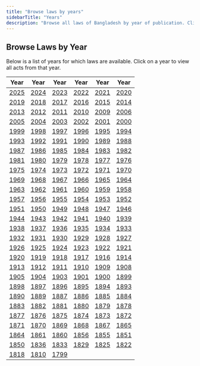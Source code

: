 ```yaml
---
title: "Browse laws by years"
sidebarTitle: "Years"
description: "Browse all laws of Bangladesh by year of publication. Click on a year to see all acts published in that year."
---
```


## Browse Laws by Year

Below is a list of years for which laws are available. Click on a year to view all acts from that year.

| Year               | Year               | Year               | Year               | Year               | Year               |
| ------------------ | ------------------ | ------------------ | ------------------ | ------------------ | ------------------ |
| [2025](/laws/2025) | [2024](/laws/2024) | [2023](/laws/2023) | [2022](/laws/2022) | [2021](/laws/2021) | [2020](/laws/2020) |
| [2019](/laws/2019) | [2018](/laws/2018) | [2017](/laws/2017) | [2016](/laws/2016) | [2015](/laws/2015) | [2014](/laws/2014) |
| [2013](/laws/2013) | [2012](/laws/2012) | [2011](/laws/2011) | [2010](/laws/2010) | [2009](/laws/2009) | [2006](/laws/2006) |
| [2005](/laws/2005) | [2004](/laws/2004) | [2003](/laws/2003) | [2002](/laws/2002) | [2001](/laws/2001) | [2000](/laws/2000) |
| [1999](/laws/1999) | [1998](/laws/1998) | [1997](/laws/1997) | [1996](/laws/1996) | [1995](/laws/1995) | [1994](/laws/1994) |
| [1993](/laws/1993) | [1992](/laws/1992) | [1991](/laws/1991) | [1990](/laws/1990) | [1989](/laws/1989) | [1988](/laws/1988) |
| [1987](/laws/1987) | [1986](/laws/1986) | [1985](/laws/1985) | [1984](/laws/1984) | [1983](/laws/1983) | [1982](/laws/1982) |
| [1981](/laws/1981) | [1980](/laws/1980) | [1979](/laws/1979) | [1978](/laws/1978) | [1977](/laws/1977) | [1976](/laws/1976) |
| [1975](/laws/1975) | [1974](/laws/1974) | [1973](/laws/1973) | [1972](/laws/1972) | [1971](/laws/1971) | [1970](/laws/1970) |
| [1969](/laws/1969) | [1968](/laws/1968) | [1967](/laws/1967) | [1966](/laws/1966) | [1965](/laws/1965) | [1964](/laws/1964) |
| [1963](/laws/1963) | [1962](/laws/1962) | [1961](/laws/1961) | [1960](/laws/1960) | [1959](/laws/1959) | [1958](/laws/1958) |
| [1957](/laws/1957) | [1956](/laws/1956) | [1955](/laws/1955) | [1954](/laws/1954) | [1953](/laws/1953) | [1952](/laws/1952) |
| [1951](/laws/1951) | [1950](/laws/1950) | [1949](/laws/1949) | [1948](/laws/1948) | [1947](/laws/1947) | [1946](/laws/1946) |
| [1944](/laws/1944) | [1943](/laws/1943) | [1942](/laws/1942) | [1941](/laws/1941) | [1940](/laws/1940) | [1939](/laws/1939) |
| [1938](/laws/1938) | [1937](/laws/1937) | [1936](/laws/1936) | [1935](/laws/1935) | [1934](/laws/1934) | [1933](/laws/1933) |
| [1932](/laws/1932) | [1931](/laws/1931) | [1930](/laws/1930) | [1929](/laws/1929) | [1928](/laws/1928) | [1927](/laws/1927) |
| [1926](/laws/1926) | [1925](/laws/1925) | [1924](/laws/1924) | [1923](/laws/1923) | [1922](/laws/1922) | [1921](/laws/1921) |
| [1920](/laws/1920) | [1919](/laws/1919) | [1918](/laws/1918) | [1917](/laws/1917) | [1916](/laws/1916) | [1914](/laws/1914) |
| [1913](/laws/1913) | [1912](/laws/1912) | [1911](/laws/1911) | [1910](/laws/1910) | [1909](/laws/1909) | [1908](/laws/1908) |
| [1905](/laws/1905) | [1904](/laws/1904) | [1903](/laws/1903) | [1901](/laws/1901) | [1900](/laws/1900) | [1899](/laws/1899) |
| [1898](/laws/1898) | [1897](/laws/1897) | [1896](/laws/1896) | [1895](/laws/1895) | [1894](/laws/1894) | [1893](/laws/1893) |
| [1890](/laws/1890) | [1889](/laws/1889) | [1887](/laws/1887) | [1886](/laws/1886) | [1885](/laws/1885) | [1884](/laws/1884) |
| [1883](/laws/1883) | [1882](/laws/1882) | [1881](/laws/1881) | [1880](/laws/1880) | [1879](/laws/1879) | [1878](/laws/1878) |
| [1877](/laws/1877) | [1876](/laws/1876) | [1875](/laws/1875) | [1874](/laws/1874) | [1873](/laws/1873) | [1872](/laws/1872) |
| [1871](/laws/1871) | [1870](/laws/1870) | [1869](/laws/1869) | [1868](/laws/1868) | [1867](/laws/1867) | [1865](/laws/1865) |
| [1864](/laws/1864) | [1861](/laws/1861) | [1860](/laws/1860) | [1856](/laws/1856) | [1855](/laws/1855) | [1851](/laws/1851) |
| [1850](/laws/1850) | [1836](/laws/1836) | [1833](/laws/1833) | [1829](/laws/1829) | [1825](/laws/1825) | [1822](/laws/1822) |
| [1818](/laws/1818) | [1810](/laws/1810) | [1799](/laws/1799) |                    |                    |                    |
